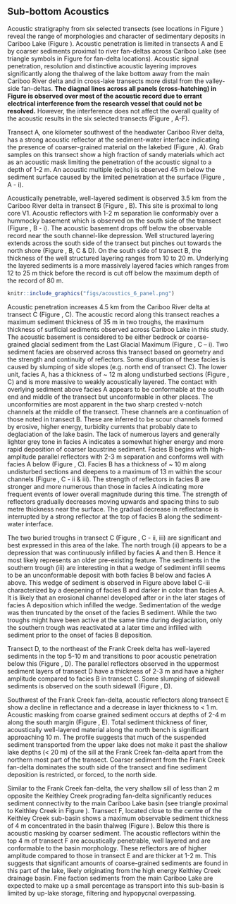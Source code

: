## Sub-bottom Acoustics

Acoustic stratigraphy from six selected transects (see locations in Figure \ref{fig:map-lake}) reveal the range of morphologies and character of sedimentary deposits in Cariboo Lake (Figure \ref{fig:acoustics}). Acoustic penetration is limited in transects A and E by coarser sediments proximal to river fan-deltas across Cariboo Lake (see triangle symbols in Figure \ref{fig:map-lake} for fan-delta locations). Acoustic signal penetration, resolution and distinctive acoustic layering improves significantly along the thalweg of the lake bottom away from the main Cariboo River delta and in cross-lake transects more distal from the valley-side fan-deltas. **The diagnal lines across all panels (cross-hatching) in Figure \ref{fig:acoustics} is observed over most of the acoustic record due to errant electrical interference from the research vessel that could not be resolved.** However, the interference does not affect the overall quality of the acoustic results in the six selected transects (Figure \ref{fig:acoustics}, A-F).

Transect A, one kilometer southwest of the headwater Cariboo River delta, has a strong acoustic reflector at the sediment-water interface indicating the presence of coarser-grained material on the lakebed (Figure \ref{fig:acoustics}, A). Grab samples on this transect show a high fraction of sandy materials which act as an acoustic mask limiting the penetration of the acoustic signal to a depth of 1-2 m. An acoustic multiple (echo) is observed 45 m below the sediment surface caused by the limited penetration at the surface (Figure \ref{fig:acoustics}, A - i). 

Acoustically penetrable, well-layered sediment is observed 3.5 km from the Cariboo River delta in transect B (Figure \ref{fig:acoustics}, B). This site is proximal to long core V1. Acoustic reflectors with 1-2 m separation lie conformably over a hummocky basement which is observed on the south side of the transect (Figure \ref{fig:acoustics}, B - i). The acoustic basement drops off below the observable record near the south channel-like depression. Well structured layering extends across the south side of the transect but pinches out towards the north shore (Figure \ref{fig:acoustics}, B, C & D). On the south side of transect B, the thickness of the well structured layering ranges from 10 to 20 m. Underlying the layered sediments is a more massively layered facies which ranges from 12 to 25 m thick before the record is cut off below the maximum depth of the record of 80 m. 

```r
knitr::include_graphics("figs/acoustics_6_panel.png")
```

Acoustic penetration increases 4.5 km from the Cariboo River delta at transect C (Figure \ref{fig:acoustics}, C). The acoustic record along this transect reaches a maximum sediment thickness of 35 m in two troughs, the maximum thickness of surficial sediments observed across Cariboo Lake in this study. The acoustic basement is considered to be either bedrock or coarse-grained glacial sediment from the Last Glacial Maximum (Figure \ref{fig:acoustics}, C – i). Two sediment facies are observed across this transect based on geometry and the strength and continuity of reflectors. Some disruption of these facies is caused by slumping of side slopes (e.g. north end of transect C). The lower unit, facies A, has a thickness of ~ 12 m along undisturbed sections (Figure \ref{fig:acoustics}, C) and is more massive to weakly acoustically layered. The contact with overlying sediment above facies A appears to be conformable at the south end and middle of the transect but unconformable in other places. The unconformities are most apparent in the two sharp crested v-notch channels at the middle of the transect. These channels are a continuation of those noted in transect B. These are inferred to be scour channels formed by erosive, higher energy, turbidity currents that probably date to deglaciation of the lake basin. The lack of numerous layers and generally lighter grey tone in facies A indicates a somewhat higher energy and more rapid deposition of coarser lacustrine sediment. Facies B begins with high-amplitude parallel reflectors with 2-3 m separation and conforms well with facies A below (Figure \ref{fig:acoustics}, C). Facies B has a thickness of ~ 10 m along undisturbed sections and deepens to a maximum of 13 m within the scour channels (Figure \ref{fig:acoustics}, C - ii & iii). The strength of reflectors in facies B are stronger and more numerous than those in facies A indicating more frequent events of lower overall magnitude during this time. The strength of reflectors gradually decreases moving upwards and spacing thins to sub metre thickness near the surface. The gradual decrease in reflectance is interrupted by a strong reflector at the top of facies B along the sediment-water interface. 

The two buried troughs in transect C (Figure \ref{fig:acoustics}, C - ii, iii) are significant and best expressed in this area of the lake. The north trough (ii) appears to be a depression that was continuously infilled by facies A and then B. Hence it most likely represents an older pre-existing feature. The sediments in the southern trough (iii) are interesting in that a wedge of sediment infill seems to be an unconformable deposit with both facies B below and facies A above. This wedge of sediment is observed in Figure \ref{fig:acoustics} above label C-iii characterized by a deepening of facies B and darker in color than facies A. It is likely that an erosional channel developed after or in the later stages of facies A deposition which infilled the wedge. Sedimentation of the wedge was then truncated by the onset of the facies B sediment. While the two troughs might have been active at the same time during deglaciation, only the southern trough was reactivated at a later time and infilled with sediment prior to the onset of facies B deposition.

Transect D, to the northeast of the Frank Creek delta has well-layered sediments in the top 5-10 m and transitions to poor acoustic penetration below this (Figure \ref{fig:acoustics}, D). The parallel reflectors observed in the uppermost sediment layers of transect D have a thickness of 2-3 m and have a higher amplitude compared to facies B in transect C. Some slumping of sidewall sediments is observed on the south sidewall (Figure \ref{fig:acoustics}, D).

Southwest of the Frank Creek fan-delta, acoustic reflectors along transect E show a decline in reflectance and a decrease in layer thickness to < 1 m. Acoustic masking from coarse grained sediment occurs at depths of 2-4 m along the south margin (Figure \ref{fig:acoustics}, E). Total sediment thickness of finer, acoustically well-layered material along the north bench is significant approaching 10 m. The profile suggests that much of the suspended sediment transported from the upper lake does not make it past the shallow lake depths (< 20 m) of the sill at the Frank Creek fan-delta apart from the northern most part of the transect. Coarser sediment from the Frank Creek fan-delta dominates the south side of the transect and fine sediment deposition is restricted, or forced, to the north side.

Similar to the Frank Creek fan-delta, the very shallow sill of less than 2 m opposite the Keithley Creek prograding fan-delta significantly reduces sediment connectivity to the main Cariboo Lake basin (see triangle proximal to Keithley Creek in Figure \ref{fig:map-lake}). Transect F, located close to the centre of the Keithley Creek sub-basin shows a maximum observable sediment thickness of 4 m concentrated in the basin thalweg (Figure \ref{fig:acoustics}). Below this there is acoustic masking by coarser sediment. The acoustic reflectors within the top 4 m of transect F are acoustically penetrable, well layered and are conformable to the basin morphology. These reflectors are of higher amplitude compared to those in transect E and are thicker at 1-2 m. This suggests that significant amounts of coarse-grained sediments are found in this part of the lake, likely originating from the high energy Keithley Creek drainage basin. Fine faction sediments from the main Cariboo Lake are expected to make up a small percentage as transport into this sub-basin is limited by up-lake storage, filtering and hypopycnal overpassing. 